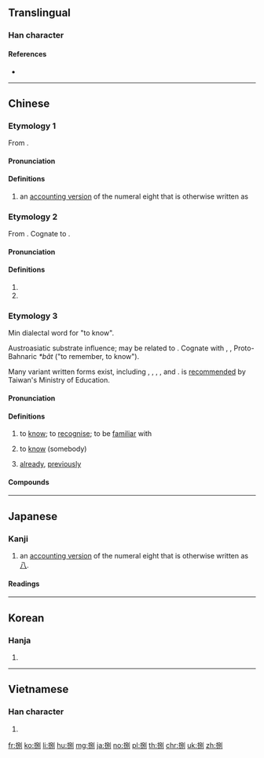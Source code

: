 ==Translingual==

===Han character===
{{Han char|rn=64|rad=手|as=07|sn=10|four=52000|canj=QRSN|ids=⿰扌别,⿰扌別}}

====References====
* {{Han ref|kx=0433.180|dkj=12141|dj=0783.010|hdz=31883.050|uh=634C|ud=25420|bh=AEC3|bd=44739}}

----

==Chinese==
{{zh-forms}}

===Etymology 1===
From {{der|zh|sit-pro|*b-r-gjat ~ b-g-rjat|*b-r-gjat|eight}}.

====Pronunciation====
{{zh-pron
|m=bā
|c=baat3
|cat=num
}}

====Definitions====
{{zh-hanzi}}

# an [[:w:Chinese numbers#Numeral characters|accounting version]] of the numeral eight that is otherwise written as {{zh-l|八|tr=-}}

===Etymology 2===
From {{der|zh|sit-pro|*brat ~ prat|*brat|cut apart, cut open}}. Cognate to {{zh-l|*別}}.

====Pronunciation====
{{zh-pron
|m=bā
|c=baat3
|mc=y
|oc=y
|cat=v,n
}}

====Definitions====
{{zh-hanzi}}

# {{zh-alt-form|朳|toothless rake}}
# {{zh-alt-form|扒|to break open, split open}}

===Etymology 3===
Min dialectal word for "to know".

Austroasiatic substrate influence; may be related to {{zh-l|*別|to split; to differentiate}}. Cognate with {{cog|vi|biết||to know}}, {{cog|mtq|mắt||to know}}, Proto-Bahnaric ''*băt'' ("to remember, to know").

Many variant written forms exist, including {{zh-l|*別}}, {{zh-l|*八}}, {{zh-l|*仈}}, {{zh-l|*白}}, {{zh-l|*識|to know}} and {{zh-l|*曾|already}}. {{lang|zh|捌}} is [http://twblg.dict.edu.tw/holodict_new/iongji/pdf/annesia294pdf.pdf recommended] by Taiwan's Ministry of Education.

====Pronunciation====
{{zh-pron
|md=báik
|mn=bat/pat
|mn-t=bag4
|cat=v,adv
}}

====Definitions====
{{zh-hanzi}} {{tcx|lang=zh|Min}}

# to [[know]]; to [[recognise]]; to be [[familiar]] with
#: {{zh-x|捌字|to '''know''' how to read|tr=báik-cê|MD}}
# to [[know]] (somebody)
#: {{zh-x|伓捌|to not '''know''' (someone)|tr=ng-báik|MD}}
# [[already]], [[previously]]
#: {{zh-x|捌曾|''a term denoting past tense''|tr=báik-cèng|MD}}
#: {{zh-x|捌 做 過|to have done something '''already'''|tr=bat-tsò-kuè|MN}}

====Compounds====
{{zh-der|捌字|捌貨|捌想|毋捌|相捌}}

----

==Japanese==

===Kanji===
{{ja-kanji|grade=|rs=手07}}

# an [[:w:Japanese numerals#Formal numbers|accounting version]] of the numeral eight that is otherwise written as [[八]].

====Readings====
{{ja-readings|on=[[はつ]] (hatsu), [[はち]] (hachi), [[べつ]] (betsu)|kun=[[さばく]] (sabaku), [[さばける]] (sabakeru), [[はけ]] (hake), [[さばき]] (sabaki)}}

----

==Korean==

===Hanja===
{{ko-hanja|hangeul=팔|eumhun=|rv=pal|mr=p'al|y=phal}}

# {{defn|lang=ko|sort=手07}}

----

==Vietnamese==

===Han character===
{{vi-hantu|[[bịt]], [[bát]], [[bít]], [[xốc]], [[bắt]]|rs=手07}}

# {{defn|lang=vi|sort=手07}}

[[fr:捌]]
[[ko:捌]]
[[li:捌]]
[[hu:捌]]
[[mg:捌]]
[[ja:捌]]
[[no:捌]]
[[pl:捌]]
[[th:捌]]
[[chr:捌]]
[[uk:捌]]
[[zh:捌]]